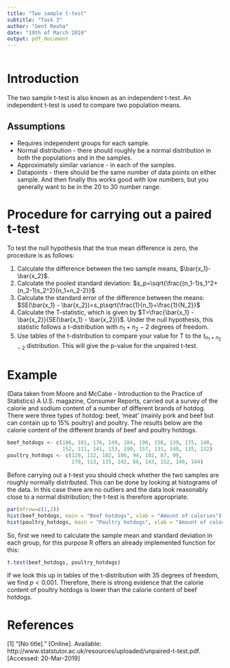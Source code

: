 ```yaml
---
title: "Two sample t-test"
subtitle: "Task 3"
author: "Gent Rexha"
date: "19th of March 2019"
output: pdf_document
---
```

```r
```
# Introduction
The two sample t-test is also known as an independent t-test. An independent t-test is used to compare two population means.

## Assumptions

* Requires independent groups for each sample.
* Normal distribution - there should roughly be a normal distribution in both the populations and in the samples.
* Approximately similar variance - in each of the samples.
* Datapoints - there should be the same number of data points on either sample. And then finally this works good with low numbers, but you generally want to be in the 20 to 30 number range.

#  Procedure for carrying out a paired t-test

To test the null hypothesis that the true mean difference is zero, the procedure is as follows:

1. Calculate the difference between the two sample means, $\bar{x_1}-\bar{x_2}$.
2. Calculate the pooled standard deviation: $s_p=\sqrt{\frac{(n_1-1)s_1^2+(n_2-1)s_2^2}{n_1+n_2-2}}$
3. Calculate the standard error of the difference between the means: $SE(\bar{x_1} - \bar{x_2})=s_p\sqrt{\frac{1}{n_1}+\frac{1}{N_2}}$
4.  Calculate the T-statistic, which is given by $T=\frac{\bar{x_1} - \bar{x_2}}{SE(\bar{x_1} - \bar{x_2})}$. Under the null hypothesis, this statistic follows a t-distribution with $n_1+n_2-2$ degrees of freedom.
5. Use tables of the t-distribution to compare your value for T to the $t_{n_1+n_2-2}$ distribution. This will give the p-value for the unpaired t-test.

# Example

(Data taken from Moore and McCabe - Introduction to the Practice of Statistics)
A U.S. magazine, Consumer Reports, carried out a survey of the calorie and sodium content of a number of different brands of hotdog. There were three types of hotdog: beef, 'meat' (mainly pork and beef but can contain up to 15% poultry) and poultry. The results below are the calorie content of the different brands of beef and poultry hotdogs.

```r
beef_hotdogs <- c(186, 181, 176, 149, 184, 190, 158, 139, 175, 148, 
                  152, 111, 141, 153, 190, 157, 131, 149, 135, 132)
poultry_hotdogs <- c(129, 132, 102, 106, 94, 102, 87, 99, 
                     170, 113, 135, 142, 86, 143, 152, 146, 144)
```

Before carrying out a t-test you should check whether the two samples are roughly normally distributed. This can be done by looking at histograms of the data. In this case there are no outliers and the data look reasonably close to a normal distribution; the t-test is therefore appropriate. 

```r
par(mfrow=c(1,2))
hist(beef_hotdogs, main = "Beef hotdogs", xlab = "Amount of calories")
hist(poultry_hotdogs, main = "Poultry hotdogs", xlab = "Amount of calories")
```

So, first we need to calculate the sample mean and standard deviation in each group, for this purpose R offers an already implemented function for this:

```r
t.test(beef_hotdogs, poultry_hotdogs)
```

If we look this up in tables of the t-distribution with 35 degrees of freedom, we find $p < 0.001$. Therefore, there is strong evidence that the calorie content of poultry hotdogs is lower than the calorie content of beef hotdogs.

# References

[1] "[No title]." [Online]. Available: http://www.statstutor.ac.uk/resources/uploaded/unpaired-t-test.pdf. [Accessed: 20-Mar-2019]
